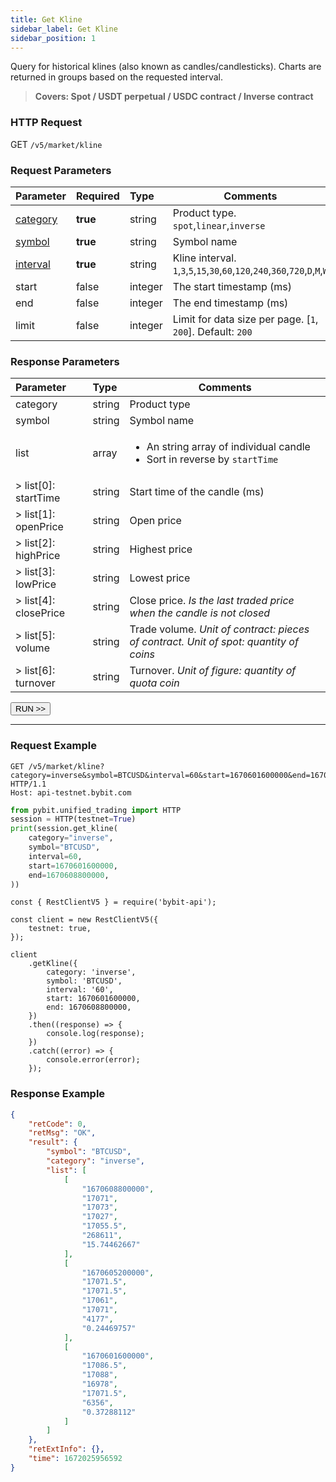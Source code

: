 ```yaml
---
title: Get Kline
sidebar_label: Get Kline
sidebar_position: 1
---
```


Query for historical klines (also known as candles/candlesticks). Charts are returned in groups based on the requested interval.
> **Covers: Spot / USDT perpetual / USDC contract  / Inverse contract**

### HTTP Request
GET `/v5/market/kline`

### Request Parameters
| Parameter | Required | Type | Comments|
|:----- |:-------|:-----|------|
|[category](../enum#category) |**true** |string |Product type. `spot`,`linear`,`inverse`|
|[symbol](../enum#symbol) |<b>true</b> |string |Symbol name|
|[interval](../enum#interval) |<b>true</b> |string |Kline interval. `1`,`3`,`5`,`15`,`30`,`60`,`120`,`240`,`360`,`720`,`D`,`M`,`W`|
|start |false |integer |The start timestamp (ms)|
|end |false |integer |The end timestamp (ms)|
|limit |false |integer |Limit for data size per page. [`1`, `200`]. Default: `200`|

### Response Parameters
| Parameter | Type | Comments|
|:----- |:-----|----- |
|category |string |Product type |
|symbol |string |Symbol name |
|list |array |<ul><li>An string array of individual candle</li><li>Sort in reverse by `startTime`</li></ul>|
|> list[0]: startTime |string |Start time of the candle (ms) |
|> list[1]: openPrice |string |Open price |
|> list[2]: highPrice |string |Highest price |
|> list[3]: lowPrice |string |Lowest price |
|> list[4]: closePrice |string |Close price. _Is the last traded price when the candle is not closed_|
|> list[5]: volume |string |Trade volume. _Unit of contract: pieces of contract. Unit of spot: quantity of coins_ |
|> list[6]: turnover |string |Turnover. _Unit of figure: quantity of quota coin_ |

<a href="/api-explorer/v5/market/kline"><Button>RUN >></Button></a>

---

### Request Example

<Tabs groupId="programming-languages">
<TabItem value="http" label="HTTP">

```http
GET /v5/market/kline?category=inverse&symbol=BTCUSD&interval=60&start=1670601600000&end=1670608800000 HTTP/1.1
Host: api-testnet.bybit.com
```

</TabItem>
<TabItem value="python" label="Python">

```python
from pybit.unified_trading import HTTP
session = HTTP(testnet=True)
print(session.get_kline(
    category="inverse",
    symbol="BTCUSD",
    interval=60,
    start=1670601600000,
    end=1670608800000,
))
```

</TabItem>
<TabItem value="Node" label="Node.js">

```n4js
const { RestClientV5 } = require('bybit-api');

const client = new RestClientV5({
    testnet: true,
});

client
    .getKline({
        category: 'inverse',
        symbol: 'BTCUSD',
        interval: '60',
        start: 1670601600000,
        end: 1670608800000,
    })
    .then((response) => {
        console.log(response);
    })
    .catch((error) => {
        console.error(error);
    });
```

</TabItem>
</Tabs>

### Response Example

```json
{
    "retCode": 0,
    "retMsg": "OK",
    "result": {
        "symbol": "BTCUSD",
        "category": "inverse",
        "list": [
            [
                "1670608800000",
                "17071",
                "17073",
                "17027",
                "17055.5",
                "268611",
                "15.74462667"
            ],
            [
                "1670605200000",
                "17071.5",
                "17071.5",
                "17061",
                "17071",
                "4177",
                "0.24469757"
            ],
            [
                "1670601600000",
                "17086.5",
                "17088",
                "16978",
                "17071.5",
                "6356",
                "0.37288112"
            ]
        ]
    },
    "retExtInfo": {},
    "time": 1672025956592
}
```
